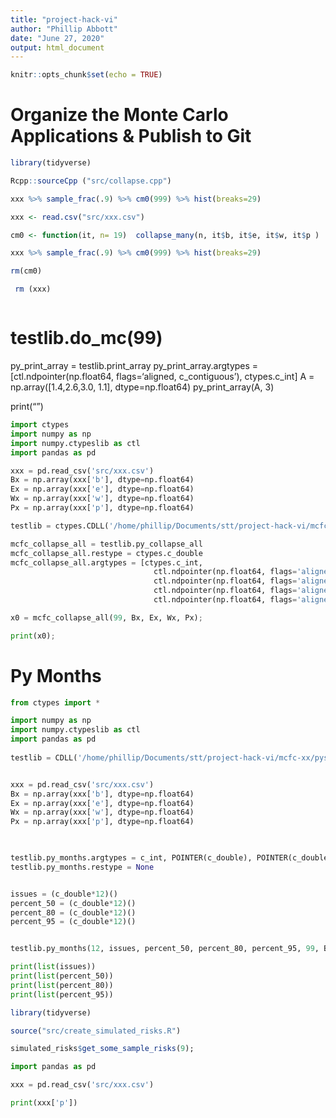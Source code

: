 ```yaml
---
title: "project-hack-vi"
author: "Phillip Abbott"
date: "June 27, 2020"
output: html_document
---
```


```r
knitr::opts_chunk$set(echo = TRUE)
```

# Organize the Monte Carlo Applications & Publish to Git

```r

library(tidyverse)

Rcpp::sourceCpp ("src/collapse.cpp")

xxx %>% sample_frac(.9) %>% cm0(999) %>% hist(breaks=29)

```

```r


xxx <- read.csv("src/xxx.csv")

cm0 <- function(it, n= 19)  collapse_many(n, it$b, it$e, it$w, it$p )

xxx %>% sample_frac(.9) %>% cm0(999) %>% hist(breaks=29)

rm(cm0)

 rm (xxx)



```



# testlib.do_mc(99)

py_print_array = testlib.print_array
py_print_array.argtypes = [ctl.ndpointer(np.float64, 
                                         flags='aligned, c_contiguous'), 
                           ctypes.c_int]
A = np.array([1.4,2.6,3.0, 1.1], dtype=np.float64)
py_print_array(A, 3)

print("\n\n")





```python

import ctypes
import numpy as np
import numpy.ctypeslib as ctl
import pandas as pd

xxx = pd.read_csv('src/xxx.csv')
Bx = np.array(xxx['b'], dtype=np.float64)
Ex = np.array(xxx['e'], dtype=np.float64)
Wx = np.array(xxx['w'], dtype=np.float64)
Px = np.array(xxx['p'], dtype=np.float64)

testlib = ctypes.CDLL('/home/phillip/Documents/stt/project-hack-vi/mcfc-xx/pysrc/testlib.so')

mcfc_collapse_all = testlib.py_collapse_all
mcfc_collapse_all.restype = ctypes.c_double
mcfc_collapse_all.argtypes = [ctypes.c_int,
                                ctl.ndpointer(np.float64, flags='aligned, c_contiguous'), 
                                ctl.ndpointer(np.float64, flags='aligned, c_contiguous'), 
                                ctl.ndpointer(np.float64, flags='aligned, c_contiguous'), 
                                ctl.ndpointer(np.float64, flags='aligned, c_contiguous') ]

x0 = mcfc_collapse_all(99, Bx, Ex, Wx, Px);

print(x0);

```


# Py Months

```python

from ctypes import *

import numpy as np
import numpy.ctypeslib as ctl
import pandas as pd
  
testlib = CDLL('/home/phillip/Documents/stt/project-hack-vi/mcfc-xx/pysrc/testlib.so')


xxx = pd.read_csv('src/xxx.csv')
Bx = np.array(xxx['b'], dtype=np.float64)
Ex = np.array(xxx['e'], dtype=np.float64)
Wx = np.array(xxx['w'], dtype=np.float64)
Px = np.array(xxx['p'], dtype=np.float64)

  

testlib.py_months.argtypes = c_int, POINTER(c_double), POINTER(c_double), POINTER(c_double), POINTER(c_double),c_int, ctl.ndpointer(np.float64, flags='aligned, c_contiguous'), ctl.ndpointer(np.float64, flags='aligned, c_contiguous'), ctl.ndpointer(np.float64, flags='aligned, c_contiguous'), ctl.ndpointer(np.float64, flags='aligned, c_contiguous')
testlib.py_months.restype = None


issues = (c_double*12)()
percent_50 = (c_double*12)()
percent_80 = (c_double*12)()
percent_95 = (c_double*12)()


testlib.py_months(12, issues, percent_50, percent_80, percent_95, 99, Bx, Ex, Wx, Px)

print(list(issues))
print(list(percent_50))
print(list(percent_80))
print(list(percent_95))


```














```r
library(tidyverse)

source("src/create_simulated_risks.R")

simulated_risks$get_some_sample_risks(9);

```



```python

import pandas as pd

xxx = pd.read_csv('src/xxx.csv')  

print(xxx['p'])

```










